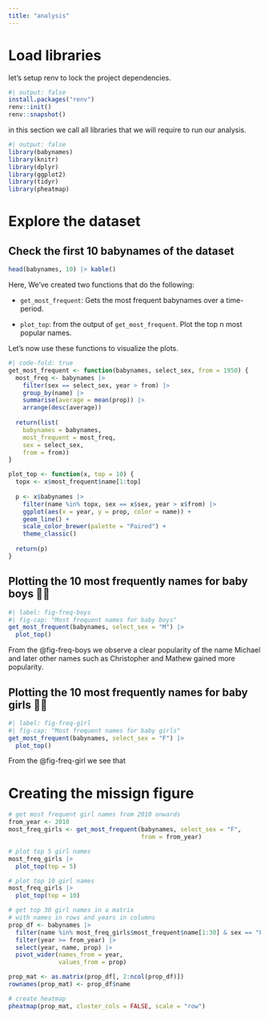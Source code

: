 ```yaml
---
title: "analysis"
---
```


# Load libraries

let's setup renv to lock the project dependencies.

```r
#| output: false
install.packages("renv")
renv::init()
renv::snapshot()
```


in this section we call all libraries that we will require to run our analysis.

```r
#| output: false
library(babynames)
library(knitr)
library(dplyr)
library(ggplot2)
library(tidyr)
library(pheatmap)
```

# Explore the dataset

## Check the first 10 babynames of the dataset

```r
head(babynames, 10) |> kable()
```

Here, We’ve created two functions that do the following:

-   `get_most_frequent`: Gets the most frequent babynames over a time-period.

-   `plot_top`: from the output of `get_most_frequent`. Plot the top n most popular names.

Let's now use these functions to visualize the plots.


```r
#| code-fold: true
get_most_frequent <- function(babynames, select_sex, from = 1950) {
  most_freq <- babynames |>
    filter(sex == select_sex, year > from) |>
    group_by(name) |>
    summarise(average = mean(prop)) |>
    arrange(desc(average))
    
  return(list(
    babynames = babynames,
    most_frequent = most_freq,
    sex = select_sex,
    from = from))
}

plot_top <- function(x, top = 10) {
  topx <- x$most_frequent$name[1:top]
  
  p <- x$babynames |>
    filter(name %in% topx, sex == x$sex, year > x$from) |>
    ggplot(aes(x = year, y = prop, color = name)) +
    geom_line() +
    scale_color_brewer(palette = "Paired") +
    theme_classic()
  
  return(p)
}
```

## Plotting the 10 most frequently names for baby boys 👯‍♂️

```r
#| label: fig-freq-boys
#| fig-cap: "Most frequent names for baby boys"
get_most_frequent(babynames, select_sex = "M") |>
  plot_top()
```

From the @fig-freq-boys we observe a clear popularity of the name Michael and later other names such as Christopher and Mathew gained more popularity.

## Plotting the 10 most frequently names for baby girls 🤸‍♀️

```r
#| label: fig-freq-girl
#| fig-cap: "Most frequent names for baby girls"
get_most_frequent(babynames, select_sex = "F") |>
  plot_top()
```
From the @fig-freq-girl we see that 



# Creating the missign figure

```r
# get most frequent girl names from 2010 onwards
from_year <- 2010
most_freq_girls <- get_most_frequent(babynames, select_sex = "F",
                                     from = from_year)

# plot top 5 girl names
most_freq_girls |>
  plot_top(top = 5)

# plot top 10 girl names
most_freq_girls |>
  plot_top(top = 10)

# get top 30 girl names in a matrix
# with names in rows and years in columns
prop_df <- babynames |> 
  filter(name %in% most_freq_girls$most_frequent$name[1:30] & sex == "F") |>
  filter(year >= from_year) |> 
  select(year, name, prop) |>
  pivot_wider(names_from = year,
              values_from = prop)

prop_mat <- as.matrix(prop_df[, 2:ncol(prop_df)])
rownames(prop_mat) <- prop_df$name

# create heatmap
pheatmap(prop_mat, cluster_cols = FALSE, scale = "row")
```
